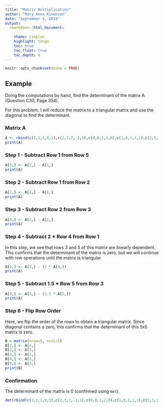 ```yaml
---
title: "Matrix Multiplication"
author: "Mary Anna Kivenson"
date: "September 4, 2019"
output:
  rmarkdown::html_document:
    
    theme: simplex
    highlight: tango
    toc: true
    toc_float: true
    toc_depth: 4
---
```


```r
knitr::opts_chunk$set(echo = TRUE)
```

## Example
Doing the computations by hand, find the determinant of the matrix A (Question C30, Page 354).

For this problem, I will reduce the matrix to a triangular matrix and use the diagonal to find the determinant.

### Matrix A
```r
A <- rbind(c(2,1,1,0,1),c(2,1,2,-1,1),c(0,0,1,2,0),c(1,0,3,1,1),c(2,1,1,2,1))
print(A)
```

### Step 1 - Subtract Row 1 from Row 5
```r
A[5,] <- A[5,] - A[1,]
print(A)
```

### Step 2 - Subtract Row 1 from Row 2
```r
A[2,] <- A[2,] - A[1,]
print(A)
```

### Step 3 - Subtract Row 2 from Row 3
```r
A[3,] <- A[3,] - A[2,]
print(A)
```

### Step 4 - Subtract 2 * Row 4 from Row 1
In this step, we see that rows 3 and 5 of this matrix are linearly dependent. This confirms that the determinant of the matrix is zero, but we will continue with row operations until the matrix is triangular.
```r
A[1,] <- A[1,] - (2 * A[4,])
print(A)
```

### Step 5 - Subtract 1.5 * Row 5 from Row 3
```r
A[3,] <- A[3,] - (1.5 * A[5,])
print(A)
```

### Step 6 - Flip Row Order
Here, we flip the order of the rows to obtain a triangular matrix. Since diagonal contains a zero, this confirms that the determinant of this 5x5 matrix is zero.  
```r
B = matrix(nrow=5, ncol=5)
B[1,] <- A[4,]
B[2,] <- A[1,]
B[3,] <- A[2,]
B[4,] <- A[5,]
B[5,] <- A[3,]
print(B)
```

### Confirmation
The determinant of the matrix is 0 (confirmed using `det`).
```r
det(rbind(c(2,1,1,0,1),c(2,1,2,-1,1),c(0,0,1,2,0),c(1,0,3,1,1),c(2,1,1,2,1)))
```